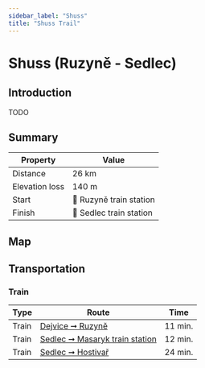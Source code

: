 ```yaml
---
sidebar_label: "Shuss"
title: "Shuss Trail"
---
```


# Shuss (Ruzyně - Sedlec)

## Introduction

TODO

## Summary

| Property | Value |
| --- | --- |
| Distance | 26 km |
| Elevation loss | 140 m |
| Start | 📍 Ruzyně train station |
| Finish | 📍 Sedlec train station |

## Map

<MapyCzEmbeddedPath id="cadebosego"></MapyCzEmbeddedPath>

## Transportation

### Train

| Type | Route | Time |
| --- | --- | --- |
| Train | [Dejvice ➞ Ruzyně](https://idos.idnes.cz/vlakyautobusymhdvse/spojeni/vysledky/?f=Praha-Dejvice&fc=100003&t=Praha-Ruzyn%C4%9B&tc=100003&direct=true&af=true&trt=150,151,152,153&fcs=3 "See timetable") | 11 min. |
| Train | [Sedlec ➞ Masaryk train station](https://idos.idnes.cz/vlakyautobusymhdvse/spojeni/vysledky/?f=Praha-Sedlec&fc=100003&t=Praha%20Masarykovo%20n.&tc=100003&direct=true&af=true&trt=150,151,152,153&fcs=3 "See timetable") | 12 min. |
| Train | [Sedlec ➞ Hostivař](https://idos.idnes.cz/vlakyautobusymhdvse/spojeni/vysledky/?f=Praha-Sedlec&fc=100003&t=Praha-Hostiva%C5%99&tc=100003&direct=true&af=true&trt=150,151,152,153&fcs=3 "See timetable") | 24 min. |
